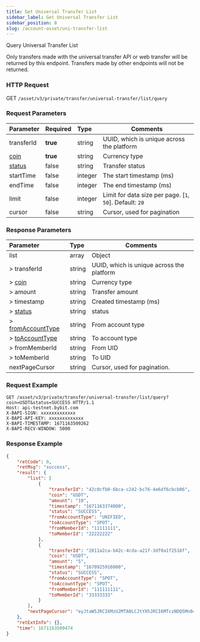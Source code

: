 ```yaml
---
title: Get Universal Transfer List
sidebar_label: Get Universal Transfer List
sidebar_position: 8
slug: /account-asset/uni-transfer-list
---
```


Query Universal Transfer List

Only transfers made with the universal transfer API or web transfer will be returned by this endpoint. Transfers made by other endpoints will not be returned.

### HTTP Request
GET `/asset/v3/private/transfer/universal-transfer/list/query`

### Request Parameters
| Parameter | Required | Type | Comments|
|:----- |:-------|:-----|------ |
|transferId |<b>true</b> |string |UUID, which is unique across the platform |
|[coin](enum#coin)|<b>true</b> |string |Currency type |
|[status](enum#transferstatus) |false |string |Transfer status|
|startTime |false |integer |The start timestamp (ms) |
|endTime |false |integer |The end timestamp (ms)  |
|limit |false |integer |Limit for data size per page. [`1`, `50`]. Default: `20`|
|cursor |false |string |Cursor, used for pagination|

### Response Parameters
| Parameter | Type | Comments|
|:----- |:-----|----- |
|list |array |Object|
|> transferId |string |UUID, which is unique across the platform |
|> [coin](enum#coin)|string |Currency type |
|> amount |string |Transfer amount |
|> timestamp |string |Created timestamp (ms)|
|> [status](enum#transferstatus)|string |status|
|> [fromAccountType](enum#accounttype)|string |From account type |
|> [toAccountType](enum#accounttype) |string |To account type |
|> fromMemberId |string |From UID |
|> toMemberId |string |To UID |
|nextPageCursor |string |Cursor, used for pagination.|

### Request Example

```http
GET /asset/v3/private/transfer/universal-transfer/list/query?coin=USDT&status=SUCCESS HTTP/1.1
Host: api-testnet.bybit.com
X-BAPI-SIGN: xxxxxxxxxxxxx
X-BAPI-API-KEY: xxxxxxxxxxxxx
X-BAPI-TIMESTAMP: 1671163509262
X-BAPI-RECV-WINDOW: 5000
```

### Response Example

```json
{
    "retCode": 0,
    "retMsg": "success",
    "result": {
        "list": [
            {
                "transferId": "42c0cfb0-6bca-c242-bc76-4e6df6cbcb06",
                "coin": "USDT",
                "amount": "10",
                "timestamp": "1671163374000",
                "status": "SUCCESS",
                "fromAccountType": "UNIFIED",
                "toAccountType": "SPOT",
                "fromMemberId": "11111111",
                "toMemberId": "22222222"
            },
            {
                "transferId": "2811a2ca-b42c-4cda-a21f-3df0a1f2516f",
                "coin": "USDT",
                "amount": "5",
                "timestamp": "1670925916000",
                "status": "SUCCESS",
                "fromAccountType": "SPOT",
                "toAccountType": "SPOT",
                "fromMemberId": "111111111",
                "toMemberId": "33333333"
            }
        ],
        "nextPageCursor": "eyJtaW5JRCI6MzU2MTA0LCJtYXhJRCI6MTczNDQ5Mn0="
    },
    "retExtInfo": {},
    "time": 1671163509474
}
```